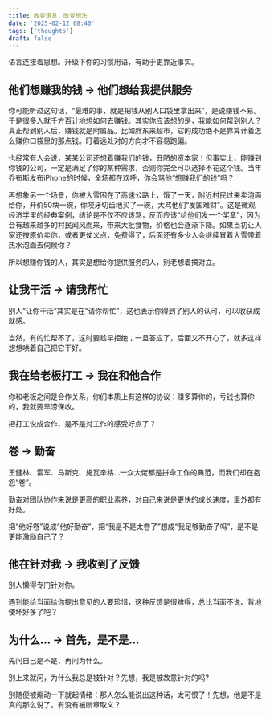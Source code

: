 ```yaml
---
title: 改变语言，改变想法
date: '2025-02-12 08:40'
tags: ['thoughts']
draft: false
---
```


语言连接着思想。升级下你的习惯用语，有助于更靠近事实。

## 他们想赚我的钱 -> 他们想给我提供服务

你可能听过这句话，“最难的事，就是把钱从别人口袋里拿出来”，是说赚钱不易。于是很多人就千方百计地想如何去赚钱。其实你应该想的是，我能如何帮到别人？真正帮到别人后，赚钱就是附属品。比如胖东来超市，它的成功绝不是靠算计着怎么赚你口袋里的那点钱。盯着远处对的方向才不容易跑偏。

也经常有人会说，某某公司还想着赚我们的钱，丑陋的资本家！但事实上，能赚到你钱的公司，一定是满足了你的某种需求，否则你完全可以选择不花这个钱。当年乔布斯发布iPhone的时候，全场都在欢呼，你会骂他“想赚我们的钱”吗？

再想象另一个场景，你被大雪困在了高速公路上，饿了一天，附近村民过来卖泡面给你，开价50块一碗，你咬牙切齿地买了一碗，大骂他们“发国难财”。这是微观经济学里的经典案例，结论是不仅不应该骂，反而应该“给他们发一个奖章”，因为会有越来越多的村民闻风而来，带来大批食物，价格也会逐渐下降。如果当初让人家还按原价卖你，或者更仗义点，免费得了，后面还有多少人会继续冒着大雪带着热水泡面去伺候你？

所以想赚你钱的人，其实是想给你提供服务的人，别老想着搞对立。

## 让我干活 -> 请我帮忙

别人“让你干活”其实是在“请你帮忙”，这也表示你得到了别人的认可，可以收获成就感。

当然，有的忙帮不了，这时要趁早拒绝；一旦答应了，后面又不开心了，就多这样想想哄着自己把它干好。

## 我在给老板打工 -> 我在和他合作

你和老板之间是合作关系，你们本质上有这样的协议：赚多算你的，亏钱也算你的，我就要旱涝保收。

把打工说成合作，是不是对工作的感受好点了？

## 卷 -> 勤奋

王健林、雷军、马斯克、施瓦辛格...一众大佬都是拼命工作的典范，而我们却在抱怨“卷”。

勤奋对团队协作来说是更高的职业素养，对自己来说是更快的成长速度，里外都有好处。

把“他好卷”说成“他好勤奋”，把“我是不是太卷了”想成“我足够勤奋了吗”，是不是更能激励自己了？

## 他在针对我 -> 我收到了反馈

别人懒得专门针对你。

遇到能给当面给你提出意见的人要珍惜，这种反馈是很难得，总比当面不说、背地使坏好多了吧？

## 为什么... -> 首先，是不是...

先问自己是不是，再问为什么。

别上来就问，为什么我总是被针对？先想，我是被故意针对的吗?

别随便被煽动一下就起情绪：那人怎么能说出这种话，太可恨了！先想，他是不是真的那么说了，有没有被断章取义？

